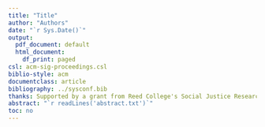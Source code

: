```yaml
---
title: "Title"
author: "Authors"
date: "`r Sys.Date()`"
output:
  pdf_document: default
  html_document:
    df_print: paged
csl: acm-sig-proceedings.csl
biblio-style: acm
documentclass: article
bibliography: ../sysconf.bib
thanks: Supported by a grant from Reed College's Social Justice Research Fund
abstract: "`r readLines('abstract.txt')`"
toc: no
---
```


```r
```
